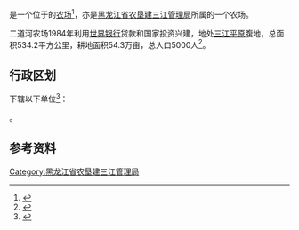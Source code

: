 {{中国乡级行政区|23/08/33/502/000
|行政区全称           = {{PAGENAMEBASE}}
|上级行政区           = [[黑龙江省农垦建三江管理局|黑龙江省农垦建三江管理局]]
}}

'''{{PAGENAMEBASE}}'''是一个位于{{PRC admin/fullname|23/08/33/502/000|3}}的[[农场|农场]]<ref>{{PRC admin/ref sgc|{{PRC admin/parent|23/08/33/502/000}}}}</ref>，亦是[[黑龙江省农垦建三江管理局|黑龙江省农垦建三江管理局]]所属的一个农场。

二道河农场1984年利用[[世界银行|世界银行]]贷款和国家投资兴建，地处[[三江平原|三江平原]]腹地，总面积534.2平方公里，耕地面积54.3万亩，总人口5000人<ref>{{cite web |title=二道河农场 |url=http://zw.chinabdh.com/edhfarm/index.jhtml |website=黑龙江省农垦总局}}</ref>。

== 行政区划 ==
{{PAGENAMEBASE}}下辖以下单位<ref>{{PRC admin/ref sgc|23/08/33/502/000}}</ref>：

{{PRC admin/children|23/08/33/502/000}}。

== 参考资料 ==
{{reflist}}

{{黑龙江行政区划小作品}}
{{PRC admin/navcat|23/08/33/502/000}}
{{黑龙江省农垦总局}}

[[Category:黑龙江省农垦建三江管理局|Category:黑龙江省农垦建三江管理局]]